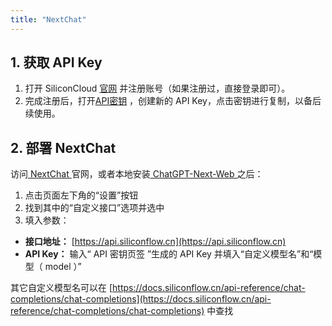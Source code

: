 ```yaml
---
title: "NextChat"
---
```

## 1. 获取 API Key

1. 打开 SiliconCloud [官网](https://cloud.siliconflow.cn/) 并注册账号（如果注册过，直接登录即可）。
2. 完成注册后，打开[API密钥](https://cloud.siliconflow.cn/account/ak) ，创建新的 API Key，点击密钥进行复制，以备后续使用。

## 2. 部署 NextChat

访问[ NextChat ](https://app.nextchat.dev/)官网，或者本地安装[ ChatGPT-Next-Web ](https://github.com/ChatGPTNextWeb/ChatGPT-Next-Web)之后：

1. 点击页面左下角的“设置”按钮
2. 找到其中的“自定义接口”选项并选中
3. 填入参数：

* **接口地址：** [https://api.siliconflow.cn](https://api.siliconflow.cn)
* **API Key：** 输入“ API 密钥页签 ”生成的 API Key 并填入“自定义模型名”和“模型（ model ）”

其它自定义模型名可以在 [https://docs.siliconflow.cn/api-reference/chat-completions/chat-completions](https://docs.siliconflow.cn/api-reference/chat-completions/chat-completions) 中查找